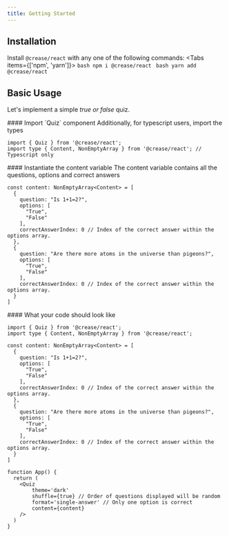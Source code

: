 ```yaml
---
title: Getting Started
---
```




## Installation
Install `@crease/react` with any one of the following commands: 
<Tabs items={['npm', 'yarn']}>
  <Tab value="npm">
    ```bash
    npm i @crease/react
    ```
  </Tab>
  <Tab value="yarn">
    ```bash
    yarn add @crease/react
    ```
  </Tab>
</Tabs>


## Basic Usage

Let's implement a simple <em>true or false</em> quiz.

<Steps>
<Step>
#### Import `Quiz` component
Additionally, for typescript users, import the types

```tsx title="App.tsx"
import { Quiz } from '@crease/react';
import type { Content, NonEmptyArray } from '@crease/react'; // Typescript only
```
</Step>

<Step>
#### Instantiate the content variable
The content variable contains all the questions, options and correct answers

```tsx title="App.tsx"
const content: NonEmptyArray<Content> = [
  {
    question: "Is 1+1=2?",
    options: [
      "True",
      "False"
    ],
    correctAnswerIndex: 0 // Index of the correct answer within the options array.
  },    
  {
    question: "Are there more atoms in the universe than pigeons?",
    options: [
      "True",
      "False"
    ],
    correctAnswerIndex: 0 // Index of the correct answer within the options array.
  }
]
```
</Step>

<Step>
#### What your code should look like

```tsx title="App.tsx"
import { Quiz } from '@crease/react';
import type { Content, NonEmptyArray } from '@crease/react';

const content: NonEmptyArray<Content> = [
  {
    question: "Is 1+1=2?",
    options: [
      "True",
      "False"
    ],
    correctAnswerIndex: 0 // Index of the correct answer within the options array.
  },    
  {
    question: "Are there more atoms in the universe than pigeons?",
    options: [
      "True",
      "False"
    ],
    correctAnswerIndex: 0 // Index of the correct answer within the options array.
  }
]

function App() {
  return (
    <Quiz
        theme='dark' 
        shuffle={true} // Order of questions displayed will be random
        format='single-answer' // Only one option is correct
        content={content}
    />
  )
}
```
</Step>

</Steps>